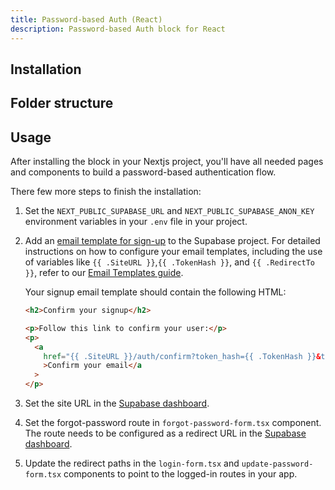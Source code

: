 ```yaml
---
title: Password-based Auth (React)
description: Password-based Auth block for React
---
```


## Installation

<BlockItem
  name="password-based-auth-react"
  description="All needed components for the password based auth flow"
/>

## Folder structure

<RegistryBlock itemName="password-based-auth-react" />

## Usage

After installing the block in your Nextjs project, you'll have all needed pages and components to build a password-based authentication flow.

There few more steps to finish the installation:

1. Set the `NEXT_PUBLIC_SUPABASE_URL` and `NEXT_PUBLIC_SUPABASE_ANON_KEY` environment variables in your `.env` file in your project.
1. Add an [email template for sign-up](https://supabase.com/dashboard/project/uznvnxvfhkixgqetwekc/auth/templates) to the Supabase project. For detailed instructions on how to configure your email
   templates, including the use of variables like `{{ .SiteURL }}`,`{{ .TokenHash }}`, and `{{ .RedirectTo }}`, refer to our [Email Templates guide](/docs/email-templates).

   Your signup email template should contain the following HTML:

   ```html
   <h2>Confirm your signup</h2>

   <p>Follow this link to confirm your user:</p>
   <p>
     <a
       href="{{ .SiteURL }}/auth/confirm?token_hash={{ .TokenHash }}&type=email&next={{ .RedirectTo }}"
       >Confirm your email</a
     >
   </p>
   ```

1. Set the site URL in the [Supabase dashboard](https://supabase.com/dashboard/project/_/auth/url-configuration).
1. Set the forgot-password route in `forgot-password-form.tsx` component. The route needs to be configured as a redirect URL in the [Supabase dashboard](https://supabase.com/dashboard/project/_/auth/url-configuration).
1. Update the redirect paths in the `login-form.tsx` and `update-password-form.tsx` components to point to the logged-in routes in your app.
